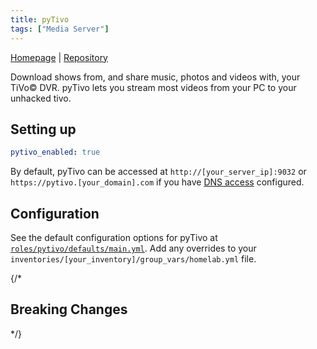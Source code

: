 ```yaml
---
title: pyTivo
tags: ["Media Server"]
---
```



[Homepage](https://www.pytivodesktop.com/) |
[Repository](https://github.com/Dan203/pytivo)

<Tags tags={frontmatter.tags} />

Download shows from, and share music, photos and videos with, your TiVo© DVR. pyTivo lets you stream most videos from your PC to your unhacked tivo. 

## Setting up

```yaml title="inventories/homelab/group_vars/homelab.yml"
pytivo_enabled: true
```

By default, pyTivo can be accessed at `http://[your_server_ip]:9032` or `https://pytivo.[your_domain].com` if you have [DNS access](../guides/dns-access) configured.

## Configuration

See the default configuration options for pyTivo at [`roles/pytivo/defaults/main.yml`](https://github.com/Dylancyclone/ansible-homelab-orchestration/blob/main/roles/pytivo/defaults/main.yml).
Add any overrides to your `inventories/[your_inventory]/group_vars/homelab.yml` file.

{/* 

## Breaking Changes

*/}